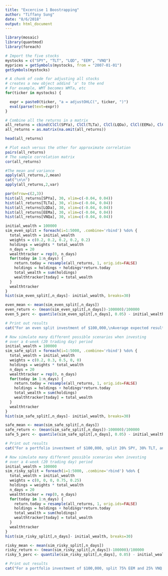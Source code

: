 ```yaml
---
title: "Excercise 1 Boostrapping"
author: "Tiffany Sung"
date: "8/6/2018"
output: html_document
---
```


```r
library(mosaic)
library(quantmod)
library(foreach)
```

```r
# Import the five stocks
mystocks = c("SPY", "TLT", "LQD", "EEM", "VNQ")
myprices = getSymbols(mystocks, from = "2007-01-01")
getSymbols(mystocks)

# A chunk of code for adjusting all stocks
# creates a new object addind 'a' to the end
# For example, WMT becomes WMTa, etc
for(ticker in mystocks) {

  expr = paste0(ticker, "a = adjustOHLC(", ticker, ")")
  eval(parse(text=expr))
}

# Combine all the returns in a matrix
all_returns = cbind(ClCl(SPYa), ClCl(TLTa), ClCl(LQDa), ClCl(EEMa), ClCl(VNQa))
all_returns = as.matrix(na.omit(all_returns))

head(all_returns)
```
```r
# Plot each versus the other for approximate correlation
pairs(all_returns)
# The sample correlation matrix
cor(all_returns)
```

```r
#The mean and variance
apply(all_returns,2,mean)
cat("\n\n")
apply(all_returns,2,var)
```

```r
par(mfrow=c(2,3))
hist(all_returns[SPYa], 30, xlim=c(-0.04, 0.04))
hist(all_returns[TLTa], 30, xlim=c(-0.04, 0.04))
hist(all_returns[LQDa], 30, xlim=c(-0.04, 0.04))
hist(all_returns[EEMa], 30, xlim=c(-0.04, 0.04))
hist(all_returns[VNQa], 30, xlim=c(-0.04, 0.04))

```

```r
initial_wealth = 100000
sim_even_split = foreach(i=1:5000, .combine='rbind') %do% {
  total_wealth = initial_wealth
  weights = c(0.2, 0.2, 0.2, 0.2, 0.2)
  holdings = weights * total_wealth
  n_days = 20
  wealthtracker = rep(0, n_days)
  for(today in 1:n_days) {
    return.today = resample(all_returns, 1, orig.ids=FALSE)
    holdings = holdings + holdings*return.today
    total_wealth = sum(holdings)
    wealthtracker[today] = total_wealth
  }
  wealthtracker
}
hist(sim_even_split[,n_days]- initial_wealth, breaks=30)
```
```r
even_mean <- mean(sim_even_split[,n_days])
even_return <- (mean(sim_even_split[,n_days])-100000)/100000
even_5_perc <- quantile(sim_even_split[,n_days], 0.05) - initial_wealth

# Print out results
cat("For an even split investment of $100,000,\nAverage expected result:", even_mean, "\nAverage return on investment:", even_return, "\n5% value at risk:", even_5_perc)
```

```r
# Now simulate many different possible scenarios when investing
# over a 4-week (20 trading day) period
initial_wealth = 100000
sim_safe_split = foreach(i=1:5000, .combine='rbind') %do% {
  total_wealth = initial_wealth
  weights = c(0.2, 0.3, 0.5, 0, 0)
  holdings = weights * total_wealth
  n_days = 20
  wealthtracker = rep(0, n_days)
  for(today in 1:n_days) {
    return.today = resample(all_returns, 1, orig.ids=FALSE)
    holdings = holdings + holdings*return.today
    total_wealth = sum(holdings)
    wealthtracker[today] = total_wealth
  }
  wealthtracker
}
hist(sim_safe_split[,n_days]- initial_wealth, breaks=30)
```

```r
safe_mean <- mean(sim_safe_split[,n_days])
safe_return <- (mean(sim_safe_split[,n_days])-100000)/100000
safe_5_perc <- quantile(sim_safe_split[,n_days], 0.05) - initial_wealth

# Print out results
cat("For a portfolio investment of $100,000, split 20% SPY, 30% TLT, and 50% LQD,\nAverage expected result:", safe_mean, "\nAverage return on investment:", safe_return, "\n5% value at risk:", safe_5_perc)
```

```r
# Now simulate many different possible scenarios when investing
# over a 4-week (20 trading day) period
initial_wealth = 100000
sim_risky_split = foreach(i=1:5000, .combine='rbind') %do% {
  total_wealth = initial_wealth
  weights = c(0, 0, 0, 0.75, 0.25)
  holdings = weights * total_wealth
  n_days = 20
  wealthtracker = rep(0, n_days)
  for(today in 1:n_days) {
    return.today = resample(all_returns, 1, orig.ids=FALSE)
    holdings = holdings + holdings*return.today
    total_wealth = sum(holdings)
    wealthtracker[today] = total_wealth
  }
  wealthtracker
}
hist(sim_risky_split[,n_days]- initial_wealth, breaks=30)
```

```r
risky_mean <- mean(sim_risky_split[,n_days])
risky_return <- (mean(sim_risky_split[,n_days])-100000)/100000
risky_5_perc <- quantile(sim_risky_split[,n_days], 0.05) - initial_wealth

# Print out results
cat("For a portfolio investment of $100,000, split 75% EEM and 25% VNQ,\nAverage expected result:", risky_mean, "\nAverage return on investment:", risky_return, "\n5% value at risk:", risky_5_perc)
```

